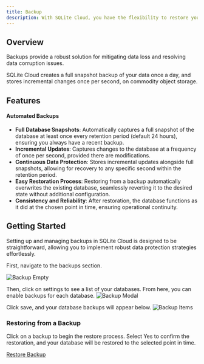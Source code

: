 ```yaml
---
title: Backup
description: With SQLite Cloud, you have the flexibility to restore your database from any desired point in time.
---
```


## Overview
Backups provide a robust solution for mitigating data loss and resolving data corruption issues. 

SQLite Cloud creates a full snapshot backup of your data once a day, and stores incremental changes once per second, on commodity object storage.

## Features

#### Automated Backups
- **Full Database Snapshots**: Automatically captures a full snapshot of the database at least once every retention period (default 24 hours), ensuring you always have a recent backup.
- **Incremental Updates**: Captures changes to the database at a frequency of once per second, provided there are modifications.
- **Continuous Data Protection**: Stores incremental updates alongside full snapshots, allowing for recovery to any specific second within the retention period.
- **Easy Restoration Process**: Restoring from a backup automatically overwrites the existing database, seamlessly reverting it to the desired state without additional configuration.
- **Consistency and Reliability**: After restoration, the database functions as it did at the chosen point in time, ensuring operational continuity.

## Getting Started
Setting up and managing backups in SQLite Cloud is designed to be straightforward, allowing you to implement robust data protection strategies effortlessly.

First, navigate to the backups section.

![Backup Empty](@docs-website-assets/introduction/backup_empty.png)

Then, click on settings to see a list of your databases. From here, you can enable backups for each database.
![Backup Modal](@docs-website-assets/introduction/backup_modal.png)

Click save, and your database backups will appear below.
![Backup Items](@docs-website-assets/introduction/backup_items.png)

### Restoring from a Backup

Click on a backup to begin the restore process. Select Yes to confirm the restoration, and your database will be restored to the selected point in time.

[Restore Backup](@docs-website-assets/introduction/restore_backup.png)
